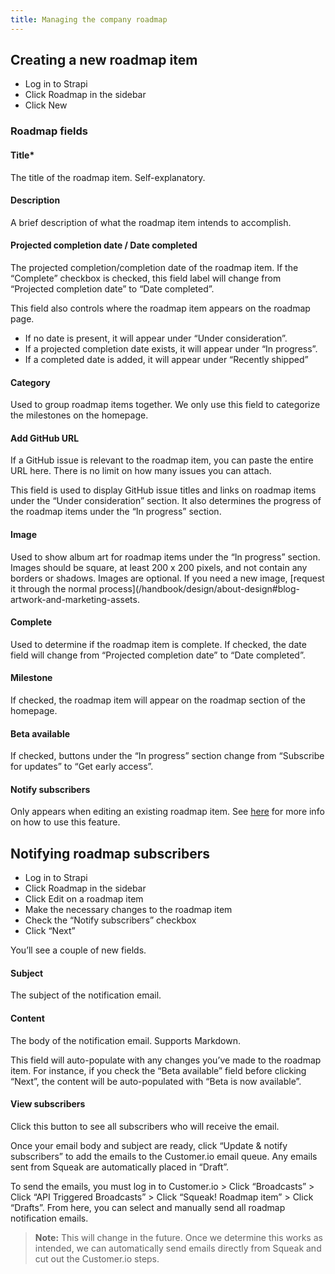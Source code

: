 ```yaml
---
title: Managing the company roadmap
---
```


## Creating a new roadmap item

- Log in to Strapi
- Click Roadmap in the sidebar
- Click New

### Roadmap fields

#### Title*
The title of the roadmap item. Self-explanatory.

#### Description
A brief description of what the roadmap item intends to accomplish.

#### Projected completion date / Date completed
The projected completion/completion date of the roadmap item. If the “Complete” checkbox is checked, this field label will change from “Projected completion date” to “Date completed”.

This field also controls where the roadmap item appears on the roadmap page. 

- If no date is present, it will appear under “Under consideration”. 
- If a projected completion date exists, it will appear under “In progress”. 
- If a completed date is added, it will appear under “Recently shipped”

#### Category
Used to group roadmap items together. We only use this field to categorize the milestones on the homepage.

#### Add GitHub URL
If a GitHub issue is relevant to the roadmap item, you can paste the entire URL here. There is no limit on how many issues you can attach.

This field is used to display GitHub issue titles and links on roadmap items under the “Under consideration” section. It also determines the progress of the roadmap items under the “In progress” section.

#### Image
Used to show album art for roadmap items under the “In progress” section. Images should be square, at least 200 x 200 pixels, and not contain any borders or shadows. Images are optional. If you need a new image, [request it through the normal process](/handbook/design/about-design#blog-artwork-and-marketing-assets. 

#### Complete
Used to determine if the roadmap item is complete. If checked, the date field will change from “Projected completion date” to “Date completed”.

#### Milestone
If checked, the roadmap item will appear on the roadmap section of the homepage.

#### Beta available
If checked, buttons under the “In progress” section change from “Subscribe for updates” to “Get early access”.

#### Notify subscribers
Only appears when editing an existing roadmap item. See [here](#notifying-roadmap-subscribers) for more info on how to use this feature.

## Notifying roadmap subscribers

- Log in to Strapi
- Click Roadmap in the sidebar
- Click Edit on a roadmap item
- Make the necessary changes to the roadmap item
- Check the “Notify subscribers” checkbox
- Click “Next”

You’ll see a couple of new fields.

#### Subject
The subject of the notification email.

#### Content
The body of the notification email. Supports Markdown.

This field will auto-populate with any changes you’ve made to the roadmap item. For instance, if you check the “Beta available” field before clicking “Next”, the content will be auto-populated with “Beta is now available”.

#### View subscribers
Click this button to see all subscribers who will receive the email.

Once your email body and subject are ready, click “Update & notify subscribers” to add the emails to the Customer.io email queue. Any emails sent from Squeak are automatically placed in “Draft”.

To send the emails, you must log in to Customer.io > Click “Broadcasts” > Click “API Triggered Broadcasts” > Click “Squeak! Roadmap item” > Click “Drafts”. From here, you can select and manually send all roadmap notification emails.

> **Note:** This will change in the future. Once we determine this works as intended, we can automatically send emails directly from Squeak and cut out the Customer.io steps.